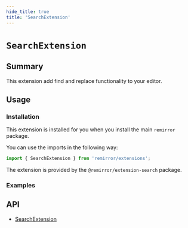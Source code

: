 ```yaml
---
hide_title: true
title: 'SearchExtension'
---
```



# `SearchExtension`

## Summary

This extension add find and replace functionality to your editor.

## Usage

### Installation

This extension is installed for you when you install the main `remirror` package.

You can use the imports in the following way:

```ts
import { SearchExtension } from 'remirror/extensions';
```

The extension is provided by the `@remirror/extension-search` package.

### Examples

<Basic />

<WithFindReplaceComponent />

## API

- [SearchExtension](../api/extension-search)
